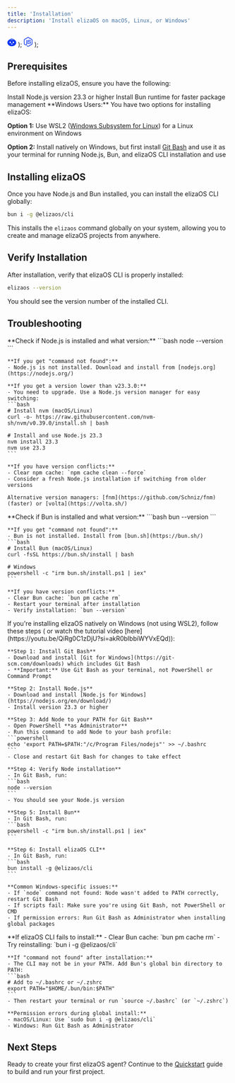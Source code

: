 ```yaml
---
title: 'Installation'
description: 'Install elizaOS on macOS, Linux, or Windows'
---
```


  <svg width="20" height="20" viewBox="0 0 24 24" fill="#0B35F1" xmlns="http://www.w3.org/2000/svg">
    <path d="M11.966 22.566c6.609 0 11.966-4.326 11.966-9.661 0-3.308-2.051-6.23-5.204-7.963-1.283-.713-2.291-1.353-3.13-1.885-1.58-1.004-2.555-1.623-3.632-1.623-1.094 0-2.327.783-3.955 1.816a49.78 49.78 0 0 1-2.808 1.692C2.051 6.675 0 9.597 0 12.905c0 5.335 5.357 9.66 11.966 9.66Zm-1.397-17.83a5.885 5.885 0 0 0 .497-2.403c0-.144.201-.186.229-.028.656 2.775-.9 4.15-2.051 4.61-.124.048-.199-.12-.103-.208a5.748 5.748 0 0 0 1.428-1.971Zm2.052-.102a5.795 5.795 0 0 0-.78-2.3v-.015c-.068-.123.086-.263.185-.172 1.956 2.105 1.303 4.055.554 5.037-.082.102-.229-.003-.188-.126a5.837 5.837 0 0 0 .229-2.424Zm1.771-.559a5.708 5.708 0 0 0-1.607-1.801V2.26c-.112-.085-.024-.274.113-.218 2.588 1.084 2.766 3.171 2.452 4.395a.116.116 0 0 1-.048.071.11.11 0 0 1-.153-.026.118.118 0 0 1-.022-.083 5.864 5.864 0 0 0-.735-2.324Zm-5.072.559c-.616.544-1.279.758-2.058.997-.116 0-.194-.078-.155-.18 1.747-.907 2.369-1.645 2.99-2.771 0 0 .155-.117.188.085 0 .303-.348 1.325-.965 1.869Zm4.931 11.205a2.949 2.949 0 0 1-.935 1.549 2.16 2.16 0 0 1-1.282.618 2.167 2.167 0 0 1-1.323-.618 2.95 2.95 0 0 1-.923-1.549.243.243 0 0 1 .064-.197.23.23 0 0 1 .192-.069h3.954a.226.226 0 0 1 .19.07.239.239 0 0 1 .063.196Zm-5.443-2.17a1.85 1.85 0 0 1-2.377-.244 1.969 1.969 0 0 1-.233-2.44c.207-.318.502-.565.846-.711a1.84 1.84 0 0 1 1.089-.11c.365.075.701.26.964.53.264.27.443.616.515.99a1.98 1.98 0 0 1-.108 1.118 1.923 1.923 0 0 1-.696.866Zm8.471.005a1.849 1.849 0 0 1-2.374-.252 1.956 1.956 0 0 1-.546-1.362c0-.383.11-.758.319-1.076.207-.318.502-.566.847-.711a1.84 1.84 0 0 1 1.09-.108c.366.076.702.261.965.533s.44.617.512.993a1.98 1.98 0 0 1-.113 1.118 1.922 1.922 0 0 1-.7.865Z"/>
  </svg>
);

  <svg width="20" height="22" viewBox="0 0 71 80" fill="#0B35F1" xmlns="http://www.w3.org/2000/svg">
    <g clipPath="url(#clip0_337_7891)">
      <path d="M35.625 79.5c-1.081 0-2.09-.288-3.028-.792l-9.59-5.686c-1.442-.792-.721-1.08-.289-1.224 1.947-.648 2.308-.792 4.327-1.944.216-.144.504-.072.72.072l7.356 4.391c.288.144.649.144.865 0l28.77-16.628c.289-.144.433-.431.433-.791V23.714c0-.36-.144-.648-.432-.792L35.986 6.366c-.288-.144-.65-.144-.865 0L6.35 22.922c-.29.144-.434.504-.434.792v33.184c0 .287.145.647.433.791l7.86 4.535c4.254 2.16 6.922-.36 6.922-2.879V26.593c0-.432.36-.864.865-.864h3.678c.432 0 .865.36.865.864v32.752c0 5.687-3.1 8.998-8.509 8.998-1.658 0-2.956 0-6.633-1.8l-7.572-4.319A6.073 6.073 0 0 1 .798 56.97V23.786a6.073 6.073 0 0 1 3.028-5.255l28.77-16.628c1.804-1.008 4.255-1.008 6.058 0l28.77 16.628a6.073 6.073 0 0 1 3.029 5.255V56.97a6.073 6.073 0 0 1-3.029 5.254l-28.77 16.628c-.865.36-1.947.648-3.029.648Z" />
      <path d="M44.567 56.682c-12.62 0-15.215-5.759-15.215-10.654 0-.432.36-.864.865-.864h3.75c.433 0 .793.288.793.72.577 3.815 2.235 5.687 9.879 5.687 6.057 0 8.652-1.368 8.652-4.607 0-1.871-.72-3.24-10.167-4.175-7.86-.792-12.762-2.52-12.762-8.782 0-5.83 4.903-9.285 13.123-9.285 9.23 0 13.772 3.167 14.35 10.077 0 .216-.073.432-.217.648-.144.144-.36.288-.577.288h-3.822a.844.844 0 0 1-.793-.648c-.865-3.96-3.1-5.255-9.013-5.255-6.634 0-7.427 2.304-7.427 4.031 0 2.088.937 2.736 9.879 3.887 8.869 1.152 13.05 2.808 13.05 8.998 0 6.335-5.263 9.934-14.348 9.934Z" />
    </g>
    <defs>
      <clipPath id="clip0_337_7891">
        <path fill="#fff" d="M0 .5h71v79H0z" />
      </clipPath>
    </defs>
  </svg>
);

## Prerequisites

Before installing elizaOS, ensure you have the following:

<CardGroup cols={2}>
  <Card title="Node.js 23.3" icon={NodeIcon} href="https://nodejs.org/">
    Install Node.js version 23.3 or higher
  </Card>
  <Card title="Bun" icon={BunIcon} href="https://bun.sh/">
    Install Bun runtime for faster package management
  </Card>
</CardGroup>

<Note>
  **Windows Users:** You have two options for installing elizaOS:
  
  **Option 1:** Use WSL2 ([Windows Subsystem for Linux](https://learn.microsoft.com/en-us/windows/wsl/install)) for a Linux environment on Windows
  
  **Option 2:** Install natively on Windows, but first install [Git Bash](https://git-scm.com/downloads) and use it as your terminal for running Node.js, Bun, and elizaOS CLI installation and use
</Note>

## Installing elizaOS

Once you have Node.js and Bun installed, you can install the elizaOS CLI globally:

```bash
bun i -g @elizaos/cli
```

This installs the `elizaos` command globally on your system, allowing you to create and manage elizaOS projects from anywhere.

## Verify Installation

After installation, verify that elizaOS CLI is properly installed:

```bash
elizaos --version
```

You should see the version number of the installed CLI.

## Troubleshooting

<AccordionGroup>
  <Accordion icon="triangle-exclamation" title="Node.js issues">
    **Check if Node.js is installed and what version:**
    ```bash
    node --version
    ```
    
    **If you get "command not found":**
    - Node.js is not installed. Download and install from [nodejs.org](https://nodejs.org/)
    
    **If you get a version lower than v23.3.0:**
    - You need to upgrade. Use a Node.js version manager for easy switching:
    ```bash
    # Install nvm (macOS/Linux)
    curl -o- https://raw.githubusercontent.com/nvm-sh/nvm/v0.39.0/install.sh | bash
    
    # Install and use Node.js 23.3
    nvm install 23.3
    nvm use 23.3
    ```
    
    **If you have version conflicts:**
    - Clear npm cache: `npm cache clean --force`
    - Consider a fresh Node.js installation if switching from older versions
    
    Alternative version managers: [fnm](https://github.com/Schniz/fnm) (faster) or [volta](https://volta.sh/)
  </Accordion>

  <Accordion icon="gear" title="Bun issues">
    **Check if Bun is installed and what version:**
    ```bash
    bun --version
    ```
    
    **If you get "command not found":**
    - Bun is not installed. Install from [bun.sh](https://bun.sh/)
    ```bash
    # Install Bun (macOS/Linux)
    curl -fsSL https://bun.sh/install | bash
    
    # Windows
    powershell -c "irm bun.sh/install.ps1 | iex"
    ```
    
    **If you have version conflicts:**
    - Clear Bun cache: `bun pm cache rm`
    - Restart your terminal after installation
    - Verify installation: `bun --version`
  </Accordion>

  <Accordion icon="windows" title="Windows Installation Issues">
    If you're installing elizaOS natively on Windows (not using WSL2), follow these steps ( or watch the tutorial video [here](https://youtu.be/QiRg0C1zDjU?si=akR0bIbbiWYVxEQd)):
    
    **Step 1: Install Git Bash**
    - Download and install [Git for Windows](https://git-scm.com/downloads) which includes Git Bash
    - **Important:** Use Git Bash as your terminal, not PowerShell or Command Prompt
    
    **Step 2: Install Node.js**
    - Download and install [Node.js for Windows](https://nodejs.org/en/download/)
    - Install version 23.3 or higher
    
    **Step 3: Add Node to your PATH for Git Bash**
    - Open PowerShell **as Administrator**
    - Run this command to add Node to your bash profile:
    ```powershell
    echo 'export PATH=$PATH:"/c/Program Files/nodejs"' >> ~/.bashrc
    ```
    - Close and restart Git Bash for changes to take effect
    
    **Step 4: Verify Node installation**
    - In Git Bash, run:
    ```bash
    node --version
    ```
    - You should see your Node.js version
    
    **Step 5: Install Bun**
    - In Git Bash, run:
    ```bash
    powershell -c "irm bun.sh/install.ps1 | iex"
    ```
    
    **Step 6: Install elizaOS CLI**
    - In Git Bash, run:
    ```bash
    bun install -g @elizaos/cli
    ```
    
    **Common Windows-specific issues:**
    - If `node` command not found: Node wasn't added to PATH correctly, restart Git Bash
    - If scripts fail: Make sure you're using Git Bash, not PowerShell or CMD
    - If permission errors: Run Git Bash as Administrator when installing global packages
  </Accordion>

  <Accordion icon="wrench" title="CLI Installation Issues">
    **If elizaOS CLI fails to install:**
    - Clear Bun cache: `bun pm cache rm`
    - Try reinstalling: `bun i -g @elizaos/cli`
    
    **If "command not found" after installation:**
    - The CLI may not be in your PATH. Add Bun's global bin directory to PATH:
    ```bash
    # Add to ~/.bashrc or ~/.zshrc
    export PATH="$HOME/.bun/bin:$PATH"
    ```
    - Then restart your terminal or run `source ~/.bashrc` (or `~/.zshrc`)
    
    **Permission errors during global install:**
    - macOS/Linux: Use `sudo bun i -g @elizaos/cli`
    - Windows: Run Git Bash as Administrator
  </Accordion>
</AccordionGroup>

## Next Steps

Ready to create your first elizaOS agent? Continue to the [Quickstart](/quickstart) guide to build and run your first project.
